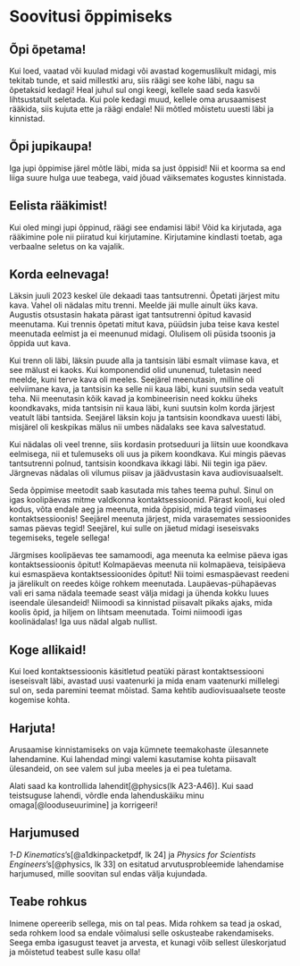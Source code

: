 # Soovitusi õppimiseks

\multicolsbegin

## Õpi õpetama!

Kui loed, vaatad või kuulad midagi või avastad kogemuslikult midagi, mis tekitab tunde, et said millestki aru, siis räägi see kohe läbi, nagu sa õpetaksid kedagi! Heal juhul sul ongi keegi, kellele saad seda kasvõi lihtsustatult seletada. Kui pole kedagi muud, kellele oma arusaamisest rääkida, siis kujuta ette ja räägi endale! Nii mõtled mõistetu uuesti läbi ja kinnistad.

## Õpi jupikaupa!

Iga jupi õppimise järel mõtle läbi, mida sa just õppisid! Nii et koorma sa end liiga suure hulga uue teabega, vaid jõuad väiksemates kogustes kinnistada.

## Eelista rääkimist!

Kui oled mingi jupi õppinud, räägi see endamisi läbi! Võid ka kirjutada, aga rääkimine pole nii piiratud kui kirjutamine. Kirjutamine kindlasti toetab, aga verbaalne seletus on ka vajalik.

## Korda eelnevaga!

Läksin juuli 2023 keskel üle dekaadi taas tantsutrenni. Õpetati järjest mitu kava. Vahel oli nädalas mitu trenni. Meelde jäi mulle ainult üks kava.
Augustis otsustasin hakata pärast igat tantsutrenni õpitud kavasid meenutama. Kui trennis õpetati mitut kava, püüdsin juba teise kava kestel meenutada eelmist ja ei meenunud midagi.
Olulisem oli püsida tsoonis ja õppida uut kava.

Kui trenn oli läbi, läksin puude alla ja tantsisin läbi esmalt viimase kava, et see mälust ei kaoks. Kui komponendid olid ununenud, tuletasin need meelde, kuni terve kava oli meeles. Seejärel meenutasin, milline oli eelviimane kava, ja tantsisin ka selle nii kaua läbi, kuni suutsin seda veatult teha. Nii meenutasin kõik kavad ja kombineerisin need kokku üheks koondkavaks, mida tantsisin nii kaua läbi, kuni suutsin kolm korda järjest veatult läbi tantsida. Seejärel läksin koju ja tantsisin koondkava uuesti läbi, misjärel oli keskpikas mälus nii umbes nädalaks see kava salvestatud.

Kui nädalas oli veel trenne, siis kordasin protseduuri ja liitsin uue koondkava eelmisega, nii et tulemuseks oli uus ja pikem koondkava. Kui mingis päevas tantsutrenni polnud, tantsisin koondkava ikkagi läbi. Nii tegin iga päev. Järgnevas nädalas oli vilumus piisav ja jäädvustasin kava audiovisuaalselt.

Seda õppimise meetodit saab kasutada mis tahes teema puhul. Sinul on igas koolipäevas mitme valdkonna kontaktsessioonid. Pärast kooli, kui oled kodus, võta endale aeg ja meenuta, mida õppisid, mida tegid viimases kontaktsessioonis! Seejärel meenuta järjest, mida varasemates sessioonides samas päevas tegid! Seejärel, kui sulle on jäetud midagi iseseisvaks tegemiseks, tegele sellega!

Järgmises koolipäevas tee samamoodi, aga meenuta ka eelmise päeva igas kontaktsessioonis õpitut! Kolmapäevas meenuta nii kolmapäeva, teisipäeva kui esmaspäeva kontaktsessioonides õpitut! Nii toimi esmaspäevast reedeni ja järelikult on reedes kõige rohkem meenutada. Laupäevas-pühapäevas vali eri sama nädala teemade seast välja midagi ja ühenda kokku luues iseendale ülesandeid! Niimoodi sa kinnistad piisavalt pikaks ajaks, mida koolis õpid, ja hiljem on lihtsam meenutada. Toimi niimoodi igas koolinädalas! Iga uus nädal algab nullist.

## Koge allikaid!

Kui loed kontaktsessioonis käsitletud peatüki pärast kontaktsessiooni iseseisvalt läbi, avastad uusi vaatenurki ja mida enam vaatenurki millelegi sul on, seda paremini teemat mõistad. Sama kehtib audiovisuaalsete teoste kogemise kohta.

## Harjuta!

Arusaamise kinnistamiseks on vaja kümnete teemakohaste ülesannete lahendamine. Kui lahendad mingi valemi kasutamise kohta piisavalt ülesandeid, on see valem sul juba meeles ja ei pea tuletama.

Alati saad ka kontrollida lahendit[@physics(lk A23-A46)]. Kui saad teistsuguse lahendi, võrdle enda lahenduskäiku minu omaga[@looduseuurimine] ja korrigeeri!

## Harjumused

*1-D Kinematics*'s[@a1dkinpacketpdf, lk 24] ja *Physics for Scientists Engineers*'s[@physics, lk 33] on esitatud arvutusprobleemide lahendamise harjumused, mille soovitan sul endas välja kujundada.

## Teabe rohkus

Inimene opereerib sellega, mis on tal peas. Mida rohkem sa tead ja oskad, seda rohkem lood sa endale võimalusi selle oskusteabe rakendamiseks. Seega emba igasugust teavet ja arvesta, et kunagi võib sellest üleskorjatud ja mõistetud teabest sulle kasu olla!
  

\multicolsend
